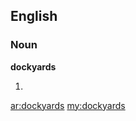 ==English==

===Noun===
'''dockyards'''

# {{plural of|[[dockyard]]}}

[[ar:dockyards]]
[[my:dockyards]]